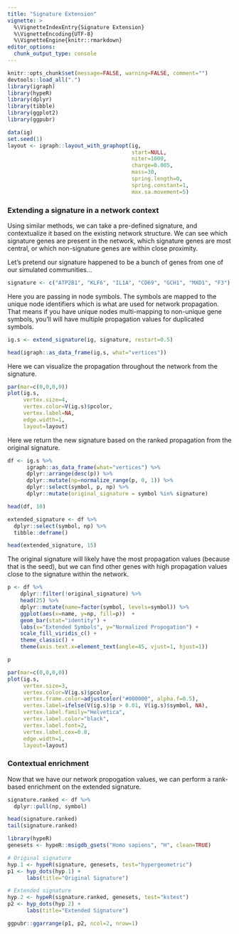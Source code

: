 ```yaml
---
title: "Signature Extension"
vignette: >
  %\VignetteIndexEntry{Signature Extension}
  %\VignetteEncoding{UTF-8}
  %\VignetteEngine{knitr::rmarkdown}
editor_options: 
  chunk_output_type: console
---
```


```r
knitr::opts_chunk$set(message=FALSE, warning=FALSE, comment="")
devtools::load_all(".")
library(igraph)
library(hypeR)
library(dplyr)
library(tibble)
library(ggplot2)
library(ggpubr)

data(ig)
set.seed(1)
layout <- igraph::layout_with_graphopt(ig, 
                                       start=NULL, 
                                       niter=1000,
                                       charge=0.005,
                                       mass=30, 
                                       spring.length=0,
                                       spring.constant=1, 
                                       max.sa.movement=5)
```

### Extending a signature in a network context

Using similar methods, we can take a pre-defined signature, and contextualize it based on the existing network structure. We can see which signature genes are present in the network, which signature genes are most central, or which non-signature genes are within close proximity.

Let's pretend our signature happened to be a bunch of genes from one of our simulated communities...

```r
signature <- c("ATP2B1", "KLF6", "IL1A", "CD69", "GCH1", "MXD1", "F3")
```

Here you are passing in node symbols. The symbols are mapped to the unique node identifiers which is what are used for network propagation. That means if you have unique nodes multi-mapping to non-unique gene symbols, you'll will have multiple propagation values for duplicated symbols.

```r
ig.s <- extend_signature(ig, signature, restart=0.5)
```

```r
head(igraph::as_data_frame(ig.s, what="vertices"))
```

Here we can visualize the propagation throughout the network from the signature.

```r
par(mar=c(0,0,0,0))
plot(ig.s,
     vertex.size=4,
     vertex.color=V(ig.s)$pcolor,
     vertex.label=NA,
     edge.width=1,
     layout=layout)
```

Here we return the new signature based on the ranked propagation from the original signature.

```r
df <- ig.s %>%
      igraph::as_data_frame(what="vertices") %>%
      dplyr::arrange(desc(p)) %>%
      dplyr::mutate(np=normalize_range(p, 0, 1)) %>%
      dplyr::select(symbol, p, np) %>% 
      dplyr::mutate(original_signature = symbol %in% signature)

head(df, 10)
```

```r
extended_signature <- df %>%
  dplyr::select(symbol, np) %>%
  tibble::deframe()

head(extended_signature, 15)
```

The original signature will likely have the most propagation values (because that is the seed), but we can find other genes with high propagation values close to the signature within the network.

```r
p <- df %>%
    dplyr::filter(!original_signature) %>%
    head(25) %>%
    dplyr::mutate(name=factor(symbol, levels=symbol)) %>%
    ggplot(aes(x=name, y=np, fill=p))  +
    geom_bar(stat="identity") +
    labs(x="Extended Symbols", y="Normalized Propogation") +
    scale_fill_viridis_c() +
    theme_classic() +
    theme(axis.text.x=element_text(angle=45, vjust=1, hjust=1))

p
```

```r
par(mar=c(0,0,0,0))
plot(ig.s,
     vertex.size=3,
     vertex.color=V(ig.s)$pcolor,
     vertex.frame.color=adjustcolor("#000000", alpha.f=0.5),
     vertex.label=ifelse(V(ig.s)$p > 0.01, V(ig.s)$symbol, NA),
     vertex.label.family="Helvetica",
     vertex.label.color="black",
     vertex.label.font=2,
     vertex.label.cex=0.8,
     edge.width=1,
     layout=layout)
```

### Contextual enrichment

Now that we have our network propogation values, we can perform a rank-based enrichment on the extended signature.

```r
signature.ranked <- df %>%
  dplyr::pull(np, symbol)

head(signature.ranked)
tail(signature.ranked)
```

```r
library(hypeR)
genesets <- hypeR::msigdb_gsets("Homo sapiens", "H", clean=TRUE)

# Original signature
hyp.1 <- hypeR(signature, genesets, test="hypergeometric")
p1 <- hyp_dots(hyp.1) +
      labs(title="Original Signature")

# Extended signature
hyp.2 <- hypeR(signature.ranked, genesets, test="kstest")
p2 <- hyp_dots(hyp.2) +
      labs(title="Extended Signature")

ggpubr::ggarrange(p1, p2, ncol=2, nrow=1)
```
